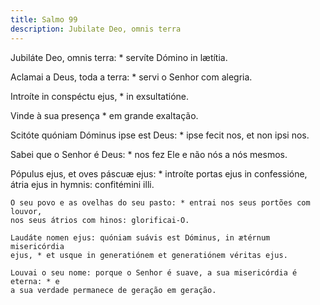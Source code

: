 ```yaml
---
title: Salmo 99
description: Jubilate Deo, omnis terra
---
```


<div class="side-by-side not-content">

Jubiláte Deo, omnis terra: * servíte Dómino in lætítia.

Aclamai a Deus, toda a terra: * servi o Senhor com alegria.

Introíte in conspéctu ejus, * in exsultatióne.

Vinde à sua presença * em grande exaltação.

  <span>
    Scitóte quóniam Dóminus ipse est Deus: * ipse fecit nos, et non ipsi nos.
  </span>

Sabei que o Senhor é Deus: * nos fez Ele e não nós a nós mesmos.

  <span>
    Pópulus ejus, et oves páscuæ ejus: * introíte portas ejus in confessióne,
    átria ejus in hymnis: confitémini illi.

    O seu povo e as ovelhas do seu pasto: * entrai nos seus portões com louvor,
    nos seus átrios com hinos: glorificai-O.

    Laudáte nomen ejus: quóniam suávis est Dóminus, in ætérnum misericórdia
    ejus, * et usque in generatiónem et generatiónem véritas ejus.

    Louvai o seu nome: porque o Senhor é suave, a sua misericórdia é eterna: * e
    a sua verdade permanece de geração em geração.

</div>
